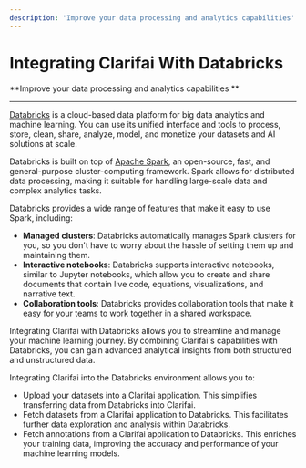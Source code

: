```yaml
---
description: 'Improve your data processing and analytics capabilities'
---
```


# Integrating Clarifai With Databricks

**Improve your data processing and analytics capabilities **
<hr />

[Databricks](https://docs.databricks.com/en/introduction/index.html) is a cloud-based data platform for big data analytics and machine learning. You can use its unified interface and tools to process, store, clean, share, analyze, model, and monetize your datasets and AI solutions at scale. 

Databricks is built on top of [Apache Spark](https://spark.apache.org/), an open-source, fast, and general-purpose cluster-computing framework. Spark allows for distributed data processing, making it suitable for handling large-scale data and complex analytics tasks.

Databricks provides a wide range of features that make it easy to use Spark, including:

- **Managed clusters**: Databricks automatically manages Spark clusters for you, so you don't have to worry about the hassle of setting them up and maintaining them.
- **Interactive notebooks**: Databricks supports interactive notebooks, similar to Jupyter notebooks, which allow you to create and share documents that contain live code, equations, visualizations, and narrative text.
- **Collaboration tools**: Databricks provides collaboration tools that make it easy for your teams to work together in a shared workspace. 

Integrating Clarifai with Databricks allows you to streamline and manage your machine learning journey. By combining Clarifai's capabilities with Databricks, you can gain advanced analytical insights from both structured and unstructured data. 

Integrating Clarifai into the Databricks environment allows you to:

- Upload your datasets into a Clarifai application. This simplifies transferring data from Databricks into Clarifai. 
- Fetch datasets from a Clarifai application to Databricks. This facilitates further data exploration and analysis within Databricks. 
- Fetch annotations from a Clarifai application to Databricks. This enriches your training data, improving the accuracy and performance of your machine learning models. 


<DocCardList items={useCurrentSidebarCategory().items}/>